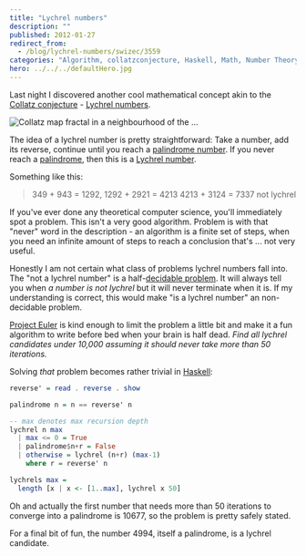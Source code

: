 ```yaml
---
title: "Lychrel numbers"
description: ""
published: 2012-01-27
redirect_from:
  - /blog/lychrel-numbers/swizec/3559
categories: "Algorithm, collatzconjecture, Haskell, Math, Number Theory, Palindrome, Project Euler, Uncategorized"
hero: ../../../defaultHero.jpg
---
```


Last night I discovered another cool mathematical concept akin to the [Collatz conjecture](http://en.wikipedia.org/wiki/Collatz_conjecture "Collatz conjecture") - [Lychrel numbers](http://en.wikipedia.org/wiki/Lychrel_numbers).

![Collatz map fractal in a neighbourhood of the ...](https://swizec.com/wp-content/uploads/2012/01/300px-CollatzFractal4.png "Collatz map fractal in a neighbourhood of the ...")

The idea of a lychrel number is pretty straightforward: Take a number, add its reverse, continue until you reach a [palindrome number](http://en.wikipedia.org/wiki/Palindromic_number "Palindromic number"). If you never reach a [palindrome](http://en.wikipedia.org/wiki/Palindrome "Palindrome"), then this is a [Lychrel number](http://en.wikipedia.org/wiki/Lychrel_number "Lychrel number").

Something like this:

> 349 + 943 = 1292, 1292 + 2921 = 4213 4213 + 3124 = 7337 not lychrel

If you've ever done any theoretical computer science, you'll immediately spot a problem. This isn't a very good algorithm. Problem is with that "never" word in the description - an algorithm is a finite set of steps, when you need an infinite amount of steps to reach a conclusion that's ... not very useful.

Honestly I am not certain what class of problems lychrel numbers fall into. The "not a lychrel number" is a half-[decidable problem](http://en.wikipedia.org/wiki/Decision_problem "Decision problem"). It will always tell you when _a number is not lychrel_ but it will never terminate when it is. If my understanding is correct, this would make "is a lychrel number" an non-decidable problem.

[Project Euler](http://projecteuler.net/ "Project Euler") is kind enough to limit the problem a little bit and make it a fun algorithm to write before bed when your brain is half dead. _Find all lychrel candidates under 10,000 assuming it should never take more than 50 iterations._

Solving _that_ problem becomes rather trivial in [Haskell](http://haskell.org "Haskell (programming language)"):

```haskell
reverse' = read . reverse . show

palindrome n = n == reverse' n

-- max denotes max recursion depth
lychrel n max
  | max <= 0 = True
  | palindrome$n+r = False
  | otherwise = lychrel (n+r) (max-1)
    where r = reverse' n

lychrels max =
  length [x | x <- [1..max], lychrel x 50]
```

Oh and actually the first number that needs more than 50 iterations to converge into a palindrome is 10677, so the problem is pretty safely stated.

For a final bit of fun, the number 4994, itself a palindrome, is a lychrel candidate.


